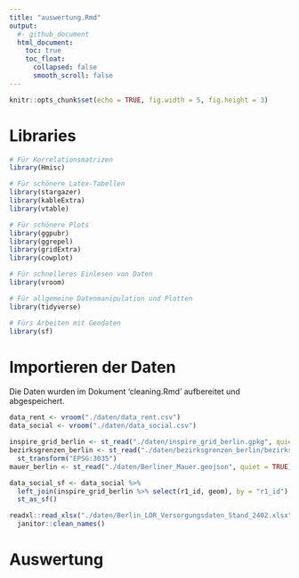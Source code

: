 ```yaml
---
title: "auswertung.Rmd"
output: 
  #- github_document
  html_document:
    toc: true
    toc_float:
      collapsed: false
      smooth_scroll: false
---
```


```r
knitr::opts_chunk$set(echo = TRUE, fig.width = 5, fig.height = 3)
```

# Libraries
```r
# Für Korrelationsmatrizen
library(Hmisc)

# Für schönere Latex-Tabellen
library(stargazer)
library(kableExtra)
library(vtable)

# Für schönere Plots
library(ggpubr)
library(ggrepel)
library(gridExtra)
library(cowplot)

# Für schnelleres Einlesen von Daten
library(vroom)

# Für allgemeine Datenmanipulation und Plotten
library(tidyverse)

# Fürs Arbeiten mit Geodaten
library(sf)
```


# Importieren der Daten
Die Daten wurden im Dokument 'cleaning.Rmd' aufbereitet und abgespeichert.
```r
data_rent <- vroom("./daten/data_rent.csv")
data_social <- vroom("./daten/data_social.csv")

inspire_grid_berlin <- st_read("./daten/inspire_grid_berlin.gpkg", quiet = TRUE)
bezirksgrenzen_berlin <- st_read("./daten/bezirksgrenzen_berlin/bezirksgrenzen.shp", quiet = TRUE) %>%
  st_transform("EPSG:3035")
mauer_berlin <- st_read("./daten/Berliner_Mauer.geojson", quiet = TRUE)

data_social_sf <- data_social %>%
  left_join(inspire_grid_berlin %>% select(r1_id, geom), by = "r1_id") %>%
  st_as_sf()

readxl::read_xlsx("./daten/Berlin_LOR_Versorgungsdaten_Stand_2402.xlsx", sheet = "clean") %>%
  janitor::clean_names()
```

# Auswertung
